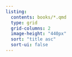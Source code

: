 ```yaml
---
listing:
  contents: books/*.qmd
  type: grid
  grid-columns: 2
  image-height: "440px"
  sort: "title asc"
  sort-ui: false
---
```


